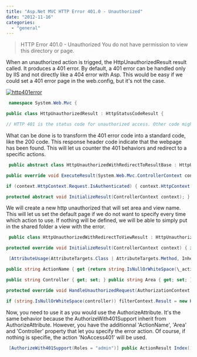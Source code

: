 ```yaml
---
title: "Asp.Net MVC HTTP Error 401.0 - Unauthorized"
date: "2012-11-16"
categories: 
  - "general"
---
```


> HTTP Error 401.0 - Unauthorized You do not have permission to view this directory or page.

When an unauthorized action is trigged, the HttpUnauthorizedResult result called. It produces a 401 error. By default, a 401 error can be handled only by IIS and not directly like a 404 error with Asp. This would be easy if we could set a 401 error page in the web.config, but it's not the case.

[![](http://patrickdesjardins.com/blog/wp-content/uploads/2012/10/http401error-400x243.png "http401error")](http://patrickdesjardins.com/blog/?attachment_id=1655)


```csharp
 namespace System.Web.Mvc {

public class HttpUnauthorizedResult : HttpStatusCodeResult {

// HTTP 401 is the status code for unauthorized access. Other code might // intercept this and perform some special logic. For example, the // FormsAuthenticationModule looks for 401 responses and instead redirects // the user to the login page. private const int UnauthorizedCode = 401; public HttpUnauthorizedResult() : this(null) { } public HttpUnauthorizedResult(string statusDescription) : base(UnauthorizedCode, statusDescription) { } } } // File provided for Reference Use Only by Microsoft Corporation (c) 2007. // Copyright (c) Microsoft Corporation. All rights reserved. 
```

What can be done is to transform the 401 error code into a standard code, like the 200 code. This response header code indicate that the webpage has been found. This will let us counter the 401 behaviors and redirect to a specific actions.


```csharp
 public abstract class HttpUnauthorizedWithRedirectToResultBase : HttpUnauthorizedResult { protected ActionResult \_result;

public override void ExecuteResult(System.Web.Mvc.ControllerContext context) { if (context == null) throw new ArgumentNullException("context");

if (context.HttpContext.Request.IsAuthenticated) { context.HttpContext.Response.StatusCode = 200; InitializeResult(context); \_result.ExecuteResult(context); } else base.ExecuteResult(context); }

protected abstract void InitializeResult(ControllerContext context); } 
```

We will create a new http unauthorized that will set area and view name. This will let us set the default page if we do not want to specify every time which action to use. If nothing will be defined, we will be able to simply put in the shared folder a view with the error.


```csharp
 public class HttpUnauthorizedWithRedirectToViewResult : HttpUnauthorizedWithRedirectToResultBase { private readonly string \_area; private readonly string \_viewName; public HttpUnauthorizedWithRedirectToViewResult(string viewName, string area) { \_viewName = viewName; \_area = area; }

protected override void InitializeResult(ControllerContext context) { if (!string.IsNullOrWhiteSpace(\_area)) { context.RequestContext.RouteData.DataTokens["area"] = \_area; } \_result = new ViewResult{ViewName = \_viewName}; } } 
```


```csharp
 [AttributeUsage(AttributeTargets.Class | AttributeTargets.Method, Inherited = true, AllowMultiple = false)] public class AuthorizeWith401Support : AuthorizeAttribute { private const string VIEW\_NAME = "NoAccess401"; private string \_actionName;

public string ActionName { get {return string.IsNullOrWhiteSpace(\_actionName)? VIEW\_NAME : \_actionName;} set { \_actionName = value; } }

public string Controller { get; set; } public string Area { get; set; }

protected override void HandleUnauthorizedRequest(AuthorizationContext filterContext) { if (filterContext.IsChildAction) { base.HandleUnauthorizedRequest(filterContext); } else { if (string.IsNullOrWhiteSpace(ActionName)) throw new ArgumentException("You must set an ActionName");

if (string.IsNullOrWhiteSpace(controller)) filterContext.Result = new HttpUnauthorizedWithRedirectToViewResult(ActionName, area); } } } 
```

Now, you need to use it as you would use the AuthorizeAttribute. It's the same behavior because the AuthorizeWith401Support inherit from AuthorizeAttribute. However, you have the additionnal 'ActionName', 'Area' and 'Controller' property that let you specify the error action. Of course, if nothing is specifie, the action 'NoAccess401' will be used.


```csharp
 [AuthorizeWith401Support(Roles = "admin")] public ActionResult Index() { //... } 
```

